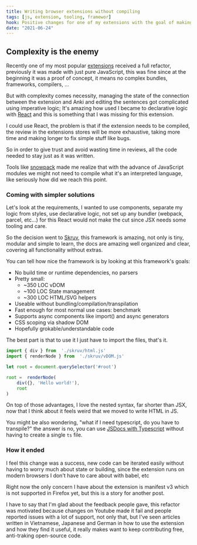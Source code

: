 ```yaml
---
title: Writing browser extensions without compiling
tags: [js, extension, tooling, framewor]
hook: Positive changes for one of my extensions with the goal of making better extensions.
date: "2021-06-24"
---
```


## Complexity is the enemy

Recently one of my most popular [extensions](https://github.com/dobladov/youtube2Anki) received a full refactor, previously it was made with just pure JavaScript, this was fine since at the beginning it was a proof of concept, it means no complex bundles, frameworks, compilers, ...

But with complexity comes necessity, managing the state of the connection between the extension and Anki and editing the sentences got complicated using imperative logic; It's amazing how used I became to declarative logic with [React](https://reactjs.org/) and this is something that I was missing for this extension.

I could use React, the problem is that if the extension needs to be compiled, the review in the extensions stores will be more exhaustive, taking more time and making longer to fix simple stuff like bugs.

So in order to give trust and avoid wasting time in reviews, all the code needed to stay just as it was written.

Tools like [snowpack](https://www.snowpack.dev/) made me realize that with the advance of JavaScript modules we might not need to compile what it's an interpreted language, like seriously how did we reach this point.

### Coming with simpler solutions

Let's look at the requirements, I wanted to use components, separate my logic from styles, use declarative logic, not set up any bundler (webpack, parcel, etc...) for this React would not make the cut since JSX needs some tooling and care.

So the decision went to [Skruv](https://skruv.io/), this framework is amazing, not only is tiny, modular and simple to learn, the docs are amazing well organized and clear, covering all functionality without extras.

You can tell how nice the framework is by looking at this framework's goals:

+ No build time or runtime dependencies, no parsers
+ Pretty small:
	+ ~350 LOC vDOM
	+ ~100 LOC State management
	+ ~300 LOC HTML/SVG helpers
+ Useable without bundling/compilation/transpilation
+ Fast enough for most normal use cases: benchmark
+ Supports async components like import() and async generators
+ CSS scoping via shadow DOM
+ Hopefully grokable/understandable code

The best part is that to use it I just have to import the files, that's it.

```javascript
import { div } from  './skruv/html.js'
import { renderNode } from  './skruv/vDOM.js'

let root = document.querySelector('#root')

root =  renderNode(
	div({}, 'Hello world!'),
	root
)
```

On top of those advantages, I love the nested syntax, far shorter than JSX, now that I think about it feels weird that we moved to write HTML in JS.

You might be also wondering, "what if I need typescript, do you have to transpile?" the answer is no, you can use [JSDocs with Typescript](https://www.typescriptlang.org/docs/handbook/jsdoc-supported-types.html) without having to create a single `ts` file.


### How it ended

I feel this change was a success, new code can be iterated easily without having to worry much about state or building, since the extension runs on modern browsers I don't have to care about with babel, etc

Right now the only concern I have about the extension is manifest v3 which is not supported in Firefox yet, but this is a story for another post.

I have to say that I'm glad about the feedback people gave, this refactor was motivated because changes on Youtube made it fail and people reported issues with a lot of support, not only that, but I've seen articles written in Vietnamese, Japanese and German in how to use the extension and how they find it useful, it really makes want to keep contributing free, anti-traking open-source code.
